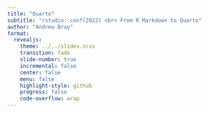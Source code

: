 ```yaml
---
title: "Quarto"
subtitle: "rstudio::conf(2022) <br> From R Markdown to Quarto"
author: "Andrew Bray"
format:
  revealjs:
    theme: ../../slides.scss
    transition: fade
    slide-number: true
    incremental: false 
    center: false
    menu: false
    highlight-style: github
    progress: false
    code-overflow: wrap
---
```

